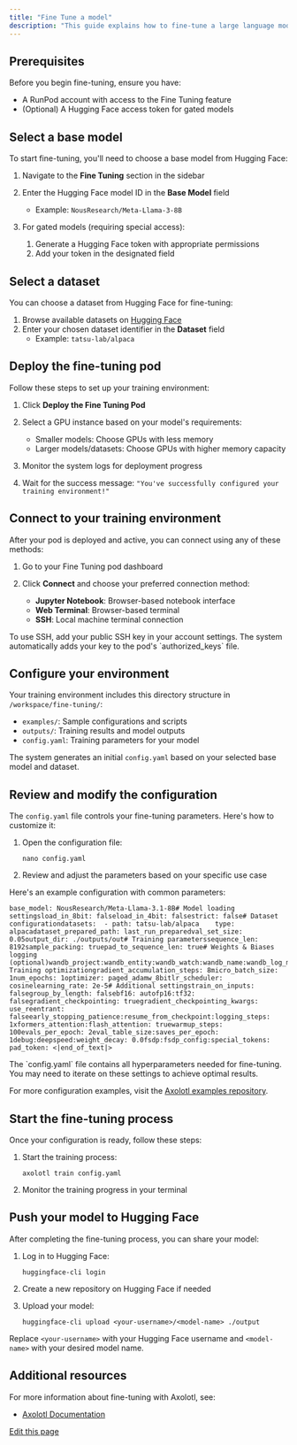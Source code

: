 ```yaml
---
title: "Fine Tune a model"
description: "This guide explains how to fine-tune a large language model using RunPod and Axolotl. You'll learn how to select a base model, configure your training environment, and start the fine-tuning process."
---
```


## Prerequisites[​](#prerequisites "Direct link to Prerequisites")

Before you begin fine-tuning, ensure you have:

* A RunPod account with access to the Fine Tuning feature
* (Optional) A Hugging Face access token for gated models

## Select a base model[​](#select-a-base-model "Direct link to Select a base model")

To start fine-tuning, you'll need to choose a base model from Hugging Face:

1. Navigate to the **Fine Tuning** section in the sidebar

2. Enter the Hugging Face model ID in the **Base Model** field

   * Example: `NousResearch/Meta-Llama-3-8B`

3. For gated models (requiring special access):

   1. Generate a Hugging Face token with appropriate permissions
   2. Add your token in the designated field

## Select a dataset[​](#select-a-dataset "Direct link to Select a dataset")

You can choose a dataset from Hugging Face for fine-tuning:

1. Browse available datasets on [Hugging Face](https://huggingface.co/datasets?task_categories=task_categories:text-generation\&sort=trending)
2. Enter your chosen dataset identifier in the **Dataset** field
   * Example: `tatsu-lab/alpaca`

## Deploy the fine-tuning pod[​](#deploy-the-fine-tuning-pod "Direct link to Deploy the fine-tuning pod")

Follow these steps to set up your training environment:

1. Click **Deploy the Fine Tuning Pod**

2. Select a GPU instance based on your model's requirements:

   * Smaller models: Choose GPUs with less memory
   * Larger models/datasets: Choose GPUs with higher memory capacity

3. Monitor the system logs for deployment progress

4. Wait for the success message: `"You've successfully configured your training environment!"`

## Connect to your training environment[​](#connect-to-your-training-environment "Direct link to Connect to your training environment")

After your pod is deployed and active, you can connect using any of these methods:

1. Go to your Fine Tuning pod dashboard

2. Click **Connect** and choose your preferred connection method:

   * **Jupyter Notebook**: Browser-based notebook interface
   * **Web Terminal**: Browser-based terminal
   * **SSH**: Local machine terminal connection

<Note>
  To use SSH, add your public SSH key in your account settings. The system automatically adds your key to the pod's `authorized_keys` file.
</Note>

## Configure your environment[​](#configure-your-environment "Direct link to Configure your environment")

Your training environment includes this directory structure in `/workspace/fine-tuning/`:

* `examples/`: Sample configurations and scripts
* `outputs/`: Training results and model outputs
* `config.yaml`: Training parameters for your model

The system generates an initial `config.yaml` based on your selected base model and dataset.

## Review and modify the configuration[​](#review-and-modify-the-configuration "Direct link to Review and modify the configuration")

The `config.yaml` file controls your fine-tuning parameters. Here's how to customize it:

1. Open the configuration file:

   ```
   nano config.yaml
   ```

2. Review and adjust the parameters based on your specific use case

Here's an example configuration with common parameters:

```
base_model: NousResearch/Meta-Llama-3.1-8B# Model loading settingsload_in_8bit: falseload_in_4bit: falsestrict: false# Dataset configurationdatasets:  - path: tatsu-lab/alpaca    type: alpacadataset_prepared_path: last_run_preparedval_set_size: 0.05output_dir: ./outputs/out# Training parameterssequence_len: 8192sample_packing: truepad_to_sequence_len: true# Weights & Biases logging (optional)wandb_project:wandb_entity:wandb_watch:wandb_name:wandb_log_model:# Training optimizationgradient_accumulation_steps: 8micro_batch_size: 1num_epochs: 1optimizer: paged_adamw_8bitlr_scheduler: cosinelearning_rate: 2e-5# Additional settingstrain_on_inputs: falsegroup_by_length: falsebf16: autofp16:tf32: falsegradient_checkpointing: truegradient_checkpointing_kwargs:  use_reentrant: falseearly_stopping_patience:resume_from_checkpoint:logging_steps: 1xformers_attention:flash_attention: truewarmup_steps: 100evals_per_epoch: 2eval_table_size:saves_per_epoch: 1debug:deepspeed:weight_decay: 0.0fsdp:fsdp_config:special_tokens:  pad_token: <|end_of_text|>
```

<Note>
  The `config.yaml` file contains all hyperparameters needed for fine-tuning. You may need to iterate on these settings to achieve optimal results.
</Note>

For more configuration examples, visit the [Axolotl examples repository](https://github.com/axolotl-ai-cloud/axolotl/tree/main/examples).

## Start the fine-tuning process[​](#start-the-fine-tuning-process "Direct link to Start the fine-tuning process")

Once your configuration is ready, follow these steps:

1. Start the training process:

   ```
   axolotl train config.yaml
   ```

2. Monitor the training progress in your terminal

## Push your model to Hugging Face[​](#push-your-model-to-hugging-face "Direct link to Push your model to Hugging Face")

After completing the fine-tuning process, you can share your model:

1. Log in to Hugging Face:

   ```
   huggingface-cli login
   ```

2. Create a new repository on Hugging Face if needed

3. Upload your model:

   ```
   huggingface-cli upload <your-username>/<model-name> ./output
   ```

Replace `<your-username>` with your Hugging Face username and `<model-name>` with your desired model name.

## Additional resources[​](#additional-resources "Direct link to Additional resources")

For more information about fine-tuning with Axolotl, see:

* [Axolotl Documentation](https://github.com/OpenAccess-AI-Collective/axolotl)

[Edit this page](https://github.com/runpod/docs/blob/main/docs/fine-tune/index.md)
